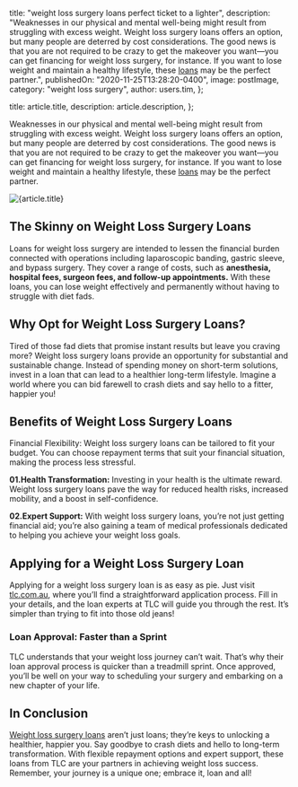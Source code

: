 
  title: "weight loss surgery loans perfect ticket to a lighter",
  description:
    "Weaknesses in our physical and mental well-being might result from struggling with excess weight. Weight loss surgery loans offers an option, but many people are deterred by cost considerations. The good news is that you are not required to be crazy to get the makeover you want—you can get financing for weight loss surgery, for instance. If you want to lose weight and maintain a healthy lifestyle, these [loans](https://www.investopedia.com/terms/l/loan.asp) may be the perfect partner.",
  publishedOn: "2020-11-25T13:28:20-0400",
  image: postImage,
  category: "weight loss surgery",
  author: users.tim,
};

  title: article.title,
  description: article.description,
};


Weaknesses in our physical and mental well-being might result from struggling with excess weight. Weight loss surgery loans offers an option, but many people are deterred by cost considerations. The good news is that you are not required to be crazy to get the makeover you want—you can get financing for weight loss surgery, for instance. If you want to lose weight and maintain a healthy lifestyle, these [loans](https://www.investopedia.com/terms/l/loan.asp) may be the perfect partner.

<Image src={postImage} alt={article.title} />

## The Skinny on Weight Loss Surgery Loans

Loans for weight loss surgery are intended to lessen the financial burden connected with operations including laparoscopic banding, gastric sleeve, and bypass surgery. They cover a range of costs, such as **anesthesia, hospital fees, surgeon fees, and follow-up appointments.** With these loans, you can lose weight effectively and permanently without having to struggle with diet fads.

## Why Opt for Weight Loss Surgery Loans?

Tired of those fad diets that promise instant results but leave you craving more? Weight loss surgery loans provide an opportunity for substantial and sustainable change. Instead of spending money on short-term solutions, invest in a loan that can lead to a healthier long-term lifestyle. Imagine a world where you can bid farewell to crash diets and say hello to a fitter, happier you!

## Benefits of Weight Loss Surgery Loans

Financial Flexibility: Weight loss surgery loans can be tailored to fit your budget. You can choose repayment terms that suit your financial situation, making the process less stressful.

**01.Health Transformation:** Investing in your health is the ultimate reward. Weight loss surgery loans pave the way for reduced health risks, increased mobility, and a boost in self-confidence.

**02.Expert Support:** With weight loss surgery loans, you’re not just getting financial aid; you’re also gaining a team of medical professionals dedicated to helping you achieve your weight loss goals.

## Applying for a Weight Loss Surgery Loan

Applying for a weight loss surgery loan is as easy as pie. Just visit [tlc.com.au](https://tlc.com.au/), where you’ll find a straightforward application process. Fill in your details, and the loan experts at TLC will guide you through the rest. It’s simpler than trying to fit into those old jeans!

### Loan Approval: Faster than a Sprint

TLC understands that your weight loss journey can’t wait. That’s why their loan approval process is quicker than a treadmill sprint. Once approved, you’ll be well on your way to scheduling your surgery and embarking on a new chapter of your life.

## In Conclusion

[Weight loss surgery loans](https://tlc.com.au/weight-loss-surgery-loans-are-making-people-health-conscious/) aren’t just loans; they’re keys to unlocking a healthier, happier you. Say goodbye to crash diets and hello to long-term transformation. With flexible repayment options and expert support, these loans from TLC are your partners in achieving weight loss success. Remember, your journey is a unique one; embrace it, loan and all!
